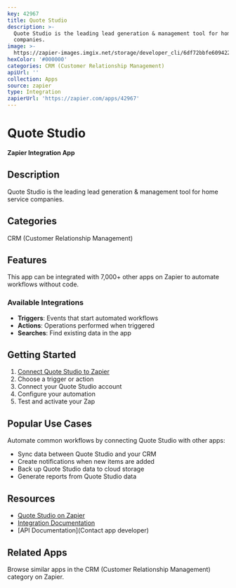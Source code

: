 ```yaml
---
key: 42967
title: Quote Studio
description: >-
  Quote Studio is the leading lead generation & management tool for home service
  companies.
image: >-
  https://zapier-images.imgix.net/storage/developer_cli/6df72bbfe6094222b0ef72c6c8f1f966.png?auto=format%2Ccompress&ixlib=python-3.0.0&q=50
hexColor: '#000000'
categories: CRM (Customer Relationship Management)
apiUrl: ''
collection: Apps
source: zapier
type: Integration
zapierUrl: 'https://zapier.com/apps/42967'
---
```

# Quote Studio

**Zapier Integration App**

## Description

Quote Studio is the leading lead generation & management tool for home service companies.

## Categories

CRM (Customer Relationship Management)

## Features

This app can be integrated with 7,000+ other apps on Zapier to automate workflows without code.

### Available Integrations

- **Triggers**: Events that start automated workflows
- **Actions**: Operations performed when triggered
- **Searches**: Find existing data in the app

## Getting Started

1. [Connect Quote Studio to Zapier](https://zapier.com/apps/42967)
2. Choose a trigger or action
3. Connect your Quote Studio account
4. Configure your automation
5. Test and activate your Zap

## Popular Use Cases

Automate common workflows by connecting Quote Studio with other apps:

- Sync data between Quote Studio and your CRM
- Create notifications when new items are added
- Back up Quote Studio data to cloud storage
- Generate reports from Quote Studio data

## Resources

- [Quote Studio on Zapier](https://zapier.com/apps/42967)
- [Integration Documentation](https://zapier.com/apps/42967/integrations)
- [API Documentation](Contact app developer)

## Related Apps

Browse similar apps in the CRM (Customer Relationship Management) category on Zapier.
